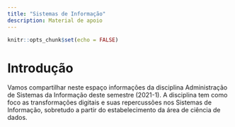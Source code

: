 ```yaml
---
title: "Sistemas de Informação"
description: Material de apoio
---
```


```r
knitr::opts_chunk$set(echo = FALSE)
```

# Introdução 

Vamos compartilhar neste espaço informações da disciplina Administração de Sistemas da Informação deste semestre (2021-1). A disciplina tem como foco as transformações digitais e suas repercussões nos Sistemas de Informação, sobretudo a partir do estabelecimento da área de ciência de dados. 


